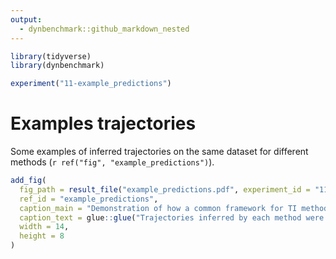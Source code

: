```yaml
---
output: 
  - dynbenchmark::github_markdown_nested
---
```


```r
library(tidyverse)
library(dynbenchmark)

experiment("11-example_predictions")
```

# Examples trajectories

Some examples of inferred trajectories on the same dataset for different methods (`r ref("fig", "example_predictions")`).


```r
add_fig(
  fig_path = result_file("example_predictions.pdf", experiment_id = "11-example_predictions"),
  ref_id = "example_predictions", 
  caption_main = "Demonstration of how a common framework for TI methods facilitates broad applicability using some example datasets.", 
  caption_text = glue::glue("Trajectories inferred by each method were projected to a common dimensionality reduction using multi-dimensional scaling. For each dataset, we also calculated a \"consensus\" prediction, by calculating the {label_metric('correlation')} between each pair of models, and picking the model with the highest score on average. (a) The top methods applied on a dataset containing a linear trajectory of differentiation dendritic cells, going from MDP, CDP to PreDC. (b) The top methods applied on a dataset containing a bifurcating trajectory of reprogrammed fibroblasts. (c) A synthetic dataset generated by dyntoy, containing four disconnected trajectories. (d) A synthetic dataset generated by dyngen, containing a cyclic trajectory."),
  width = 14,
  height = 8
)
```
